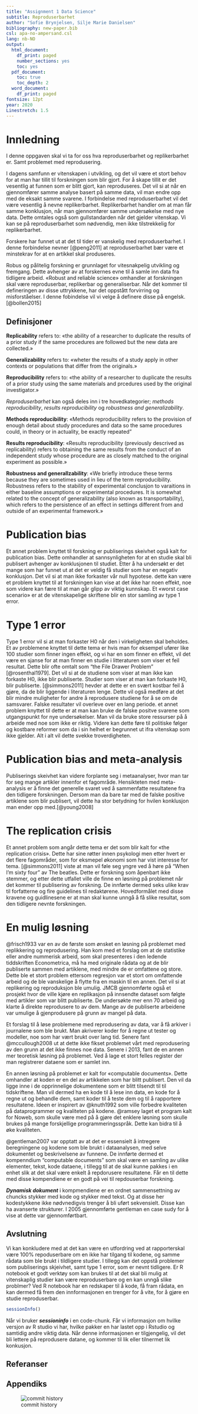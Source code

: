 ```yaml
---
title: "Assignment 1 Data Science"
subtitle: Reproduserbarhet
author: "Sofie Brynjelsen, Silje Marie Danielsen"
bibliography: new-paper.bib
csl: apa-no-ampersand.csl
lang: nb-NO
output:
  html_document:
    df_print: paged
    number_sections: yes
    toc: yes
  pdf_document:
    toc: true
    toc_depth: 2
  word_document:
    df_print: paged
fontsize: 12pt
year: 2020
Linestretch: 1.5
---
```

\newpage 

# Innledning 

I denne oppgaven skal vi ta for oss hva reproduserbarhet og replikerbarhet er. 
Samt problemet med reprodusering.

I dagens samfunn er vitenskapen i utvikling, og det vil være et stort behov for at man har tillit til forskningen som blir gjort. 
For å skape tillit er det vesentlig at funnen som er blitt gjort, kan reproduseres. 
Det vil si at når en gjennomfører samme analyse basert på samme data, vil man endre opp med de eksakt samme svarene. 
I forbindelse med reproduserbarhet vil det være vesentlig å nevne replikerbarhet.
Replikerbarhet handler om at man får samme konklusjon, når man gjennomfører samme undersøkelse med nye data.
Dette omtales også som gullstandarden når det gjelder vitenskap.
Vi kan se på reproduserbarhet som nødvendig, men ikke tilstrekkelig for replikerbarhet.

Forskere har funnet ut at det til tider er vanskelig med reproduserbarhet.
I denne forbindelse nevner [@peng2011] at reproduserbarhet bær være et minstekrav for at en artikkel skal produseres. 

Robus og pålitelig forskning er grunnlaget for vitesnakpelig utvikling og fremgang.
Dette avhenger av at forskernes evne til å samle inn data fra tidligere arbeid. 
«Robust and reliable science» omhandler at forskningen skal være reproduserbar, replikerbar og generaliserbar. 
Når det kommer til defineringen av disse uttrykkene, har det oppstått forvirring og misforståelser. 
I denne fobindelse vil vi velge å definere disse på engelsk. [@bollen2015]

## Definisjoner

**Replicability** refers to: «the ability of a researcher to duplicate the results of a prior study if the same procedures are followed but the new data are collected.» 

**Generalizability** refers to: «wheter the results of a study apply in other contexts or populations that differ from the originals.»

**Reproducibility** refers to: «the ability of a researcher to duplicate the results of a prior study using the same materials and prcedures used by the original investigator.»

*_Reproduserbarhet_* kan også deles inn i tre hovedkategorier; *methods reproducibility*, *results reproducibility* og *robustness and generalizability*. 

**Methods reproducibility**: «Methods reproducibility refers to the  provision of enough detail about study procedures and data so the same procedures could, in theory or in actuality, be exactly repeated”

**Results reproducibility**: «Results reproducibility (previously descrived as replicability) refers to obtaining the same results from the conduct of an independent study whose procedure are as closely matched to the original experiment as possible.»

**Robustness and generallzability**: «We briefly introduce these terms because they are sometimes used in lieu of the term reproducibility. 
Robustness refers to the stability of experimental conclusjon to varaitions in either baseline assumptions or experimental procedures. 
It is somewhat related to the concept of generalizability (also known as transportability), which refers to the persistence of an effect in settings different from and outside of an experimental framework.» 

# Publication bias

Et annet problem knyttet til forskning er publiserings skeivhet også kalt for publication bias. 
Dette omhandler at sannsynligheten for at en studie skal bli publisert avhenger av konklusjonen til studiet.
Etter å ha undersøkt er det mange som har funnet ut at det er veldig få studier som har en negativ konklusjon.
Det vil si at man ikke forkaster vår null hypotese. dette kan være et problem knyttet til at forskningen kan vise at det ikke har noen effekt, noe som videre kan fære til at man går glipp av viktig kunnskap. 
Et «worst case scenario» er at de vitenskapelige skriftene blir en stor samling av type 1 error.

# Type 1 error

Type 1 error vil si at man forkaster H0 når den i virkeligheten skal beholdes. 
Et av problemene knyttet til dette tema er hvis man for eksempel ufører like 100 studier som finner ingen effekt, og vi har en som finner en effekt, vil det være en sjanse for at man finner en studie i litteraturen som viser et feil resultat. 
Dette blir ofte omtalt som "the File Drawer Problem" [@rosenthal1979]. 
Det vil si at de studiene som viser at man ikke kan forkaste H0, ikke blir publiserte. Studier som viser at man kan forkaste H0, blir publiserte. 
[@simmons2011] hevder at dette er en svært kostbar feil å gjøre, da de blir liggende i literaturen lenge. Dette vil også medføre at det blir mindre muligheter for andre å reprodusere studiene for å se om de samsvarer. 
Falske resultater vil overleve over en lang periode. et annet problem knyttet til dette er at man kan bruke de falske positve svarene som utgangspunkt for nye undersøkelser. 
Man vil da bruke store ressurser på å arbeide med noe som ikke er riktig. 
Videre kan dette føre til politiske følger og kostbare reformer som da i sin helhet er begrunnet ut ifra vitenskap som ikke gjelder. 
Alt i alt vil dette svekke troverdigheten. 

# Publication bias and meta-analysis

Publiserings skeivhet kan videre forplante seg i metaanalyser, hvor man tar for seg mange artikler innenfor et fagområde. 
Hensikteten med meta-analysis er å finne det generelle svaret ved å sammenfatte resultatene fra den tidligere forskningen. 
Dersom man da bare tar med de falske positive artiklene som blir publisert, vil dette ha stor betydning for hvilen konklusjon man ender opp med.[@young2008]   

# The replication crisis

Et annet problem som angår dette tema er det som blir kalt for «the replication crisis». 
Dette har sine røtter innen psykologi men etter hvert er det flere fagområder, som for eksmepel økonomi som har vist interesse for tema. [@simmons2011] viste at man vil føle seg yngre ved å høre på "When I'm sixty four" av The beatles. 
Dette er forskning som åpenbart ikke stemmer, og etter dette utfallet ville de finne en løsning på problemet når det kommer til publisering av forskning. 
De innførte dermed seks ulike krav til forfatterne og fire guidelines til redaktørene. 
Hovedformålet med disse kravene og guidlinesene er at man skal kunne unngå å få slike resultat, som den tidligere nevnte forskningen. 

# En mulig løsning

@frisch1933 var en av de første som ønsket en løsning på problemet med replikkering og reprodusering. 
Han kom med et forslag om at de statistike eller andre nummerisk arbeid, som skal presenteres i den ledende tiddskriften Econometrica, må ha med originale rådata og at de blir publiserte sammen med artiklene, med mindre de er omfattene og store. 
Dette ble et stort problem ettersom regresjon var et stort om omfattende arbeid og de ble vanskelige å flytte fra en maskin til en annen. 
Det vil si at replikering og reproduksjon ble umulig. 
JMCB gjennomførte også et prosjekt hvor de ville kjøre en replikasjon på innsendte dataset som følgte med artikler som var blitt publiserte. 
De undersøkte mer enn 70 arbeid og klarte å direkte reprodusere to av dem. 
Mange av de publiserte arbeidene var umulige å gjenprodusere på grunn av mangel på data. 

Et forslag til å løse problemene med reprodusering av data, var å få arkiver i journalene som ble brukt. 
Man akriverer koder for å regne ut tester og modeller, noe som har vært brukt over lang tid. 
Senere fant @mccullough2008 ut at dette ikke fikset problemet vårt med reprodusering av den grunn at det ikke finnes noe data. 
Senere i 2013, fant de en annen mer teoretisk løsning på problemet. 
Ved å lage et stort felles register der man registrerer dataene som er samlet inn.  

En annen løsning på problemet er kalt for «computable documents». 
Dette omhandler at koden er en del av artikkelen som har blitt publisert. 
Den vil da ligge inne i de opprinnelige dokumentene som er blitt tilsendt til til tidskriftene. 
Man vil dermed ha en kode til å lese inn data, en kode for å regne ut og behandle dem, samt koder til å teste dem og til å rapportere resultatene. 
Ideen er inspirert av @knuth1992 som ville  forbedre kvaliteten på dataprogrammer og kvaliteten på kodene. @ramsey laget et program kalt for Noweb, som skulle være med på å gjøre det enklere løsning som skulle brukes på mange forskjellige programmeringsspråk. 
Dette kan bidra til å øke kvaliteten.

 @gentleman2007 var opptatt av at det er essensielt å intregere beregningene og kodene som ble brukt i dataanalysen, med selve dokumentet og beskrivelsene av funnene. 
 De innførte dermed et kompenndium "computable documents" som skal være en samling av ulike elementer, tekst, kode dataene, i tillegg til at de skal kunne pakkes i en enhet slik at det skal være enkelt å repdorusere resultatene. 
 Får en til dette med disse kompendiene er en godt på vei til repdouserbar forskning.

__*Dynamisk dokument*__ i kompmendiene er en ordnet sammensettning av chuncks  stykker med kode og stykker med tekst. 
Og at disse her kodestykkene ikke nødvnedigvis trenger å bli uført sekvensielt.
Disse kan ha avanserte strukturer. 
I 2005 gjennomførte gentleman en case sudy for å vise at dette var gjennomførtbart. 

## Avslutning

Vi kan konkludere med at det kan være en utfordring ved at rapporterskal være 100% repoduserbare om en ikke har tilgang til kodene, og samme rådata som ble brukt i tildligere studier. 
I tillegg kan det oppstå problemer som publiserings skjeivhet, samt type 1 error, som er nevnt tidligere. 
Er R notebook et godt verktøy som kan brukes til at det skal bli mulig at vitenskaplig studier kan være reproduserbare og en kan unngå slike problmer? 
Ved R notebook har en redskaper til å kode, få fram rådata, en kan  dermed få frem den innformasjonen en trenger for å vite, for å gjøre en studie reproduserbar. 

```r
sessionInfo()
```

Når vi bruker ___sessioninfo___ i en code-chunk. 
Får  vi informasjon om hvilke versjon av R studio vi har, hvilke pakker en har lastet opp i Rstudio og samtidig andre viktig data. 
Når denne informasjonen er tilgjengelig, vil det bli lettere på reprodusere datane, og kommer til lik eller tilnermet lik konkusjon. 

## Referanser
<DIV id="refs"></DIV>

## Appendiks

![commit history](commit.png)
